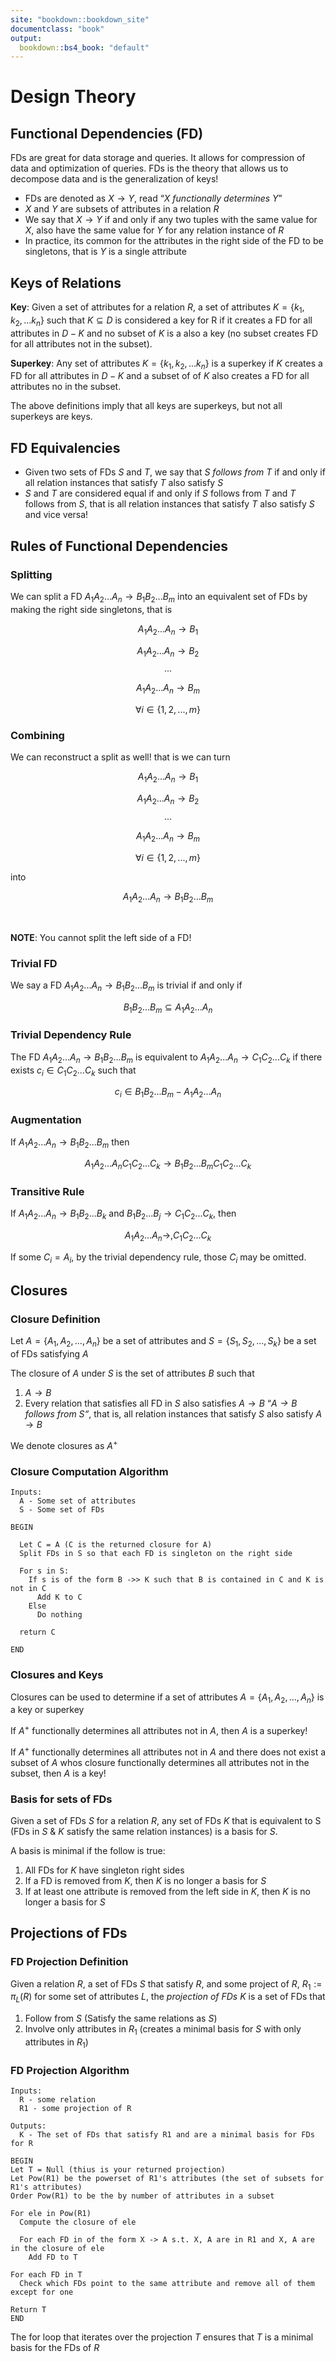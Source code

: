 ```yaml
---
site: "bookdown::bookdown_site"
documentclass: "book"
output:
  bookdown::bs4_book: "default"
---
```


# Design Theory
## Functional Dependencies (FD)
FDs are great for data storage and queries.  It allows for compression of data and optimization of queries.  FDs is the theory that allows us to decompose data and is the generalization of keys!

* FDs are denoted as $X \rightarrow Y$, read "_$X$ functionally determines $Y$_"
* $X$ and $Y$ are subsets of attributes in a relation $R$
* We say that $X\rightarrow Y$ if and only if any two tuples with the same value for $X$, also have the same value for $Y$ for any relation instance of $R$
* In practice, its common for the attributes in the right side of the FD to be singletons, that is $Y$ is a single attribute


## Keys of Relations
__Key__: Given a set of attributes for a relation $R$,  a set of attributes $K = \{ k_{1}, k_{2}, ... k_{n}\}$  such that $K \subseteq D$ is considered a key for R if it creates a FD for all attributes in $D - K$ and no subset of $K$ is a also a key (no subset creates FD for all attributes not in the subset).

__Superkey__:  Any set of attributes $K = \{ k_{1}, k_{2}, ... k_{n}\}$ is a superkey if $K$ creates a FD for all attributes in $D - K$ and a subset of of $K$ also creates a FD for all attributes no in the subset.

The above definitions imply that all keys are superkeys, but not all superkeys are keys.


## FD Equivalencies
* Given two sets of FDs $S$ and $T$, we say that _$S$ follows  from $T$_ if and only if all relation instances that satisfy $T$ also satisfy $S$
* $S$ and $T$ are considered equal if and only if $S$ follows from $T$ and $T$ follows from $S$, that is all relation instances that satisfy $T$ also satisfy $S$ and vice versa!


## Rules of Functional Dependencies
### Splitting
We can split a FD $A_{1} A_{2} ... A_{n} \rightarrow B_{1} B_{2} ... B_{m}$ into an equivalent set of FDs by making the right side singletons, that is 

$$A_{1} A_{2} ... A_{n} \rightarrow B_{1}$$

$$ A_{1} A_{2} ... A_{n} \rightarrow B_{2}$$
$$...$$

$$A_{1} A_{2} ... A_{n} \rightarrow B_{m}$$

$$ \forall i \in \{1, 2, ..., m\}$$


### Combining
We can reconstruct a split as well! that is we can turn

$$A_{1} A_{2} ... A_{n} \rightarrow B_{1}$$

$$ A_{1} A_{2} ... A_{n} \rightarrow B_{2}$$
$$...$$

$$A_{1} A_{2} ... A_{n} \rightarrow B_{m}$$

$$ \forall i \in \{1, 2, ..., m\}$$

into 

$$A_{1} A_{2} ... A_{n} \rightarrow B_{1} B_{2} ... B_{m}$$

\

__NOTE__: You cannot split the left side of a FD!


### Trivial FD
We say a FD $A_{1} A_{2} ... A_{n} \rightarrow B_{1} B_{2} ... B_{m}$ is trivial if and only if 

 $$B_{1} B_{2} ... B_{m} \subseteq A_{1} A_{2} ... A_{n}$$
 
 
### Trivial Dependency Rule
 The FD $A_{1} A_{2} ... A_{n} \rightarrow B_{1} B_{2} ... B_{m}$ is equivalent to $A_{1} A_{2} ... A_{n} \rightarrow C_{1} C_{2} ... C_{k}$ if there exists $c_{i} \in C_{1} C_{2} ... C_{k}$ such that 
 
 $$c_{i} \in  B_{1} B_{2} ... B_{m} - A_{1} A_{2} ... A_{n}$$


### Augmentation
If $A_{1} A_{2} ... A_{n} \rightarrow B_{1} B_{2} ... B_{m}$ then 

$$A_{1} A_{2} ... A_{n} C_{1} C_{2} ... C_{k} \rightarrow B_{1} B_{2} ... B_{m} C_{1} C_{2} ... C_{k}$$



### Transitive Rule
If $A_{1} A_{2} ... A_{n} \rightarrow B_{1} B_{2} ... B_{k}$ and $B_{1} B_{2} ... B_{j} \rightarrow  C_{1} C_{2} ... C_{k}$, then 

$$A_{1} A_{2} ... A_{n} \rightarrow, C_{1} C_{2} ... C_{k}$$

If some $C_{i} = A_{i}$, by the trivial dependency rule, those $C_{i}$ may be omitted.  


## Closures
### Closure Definition
Let $A = \{A_{1}, A_{2}, ..., A_{n} \}$ be a set of attributes and $S = \{S_{1}, S_{2}, ..., S_{k} \}$ be a set of FDs satisfying $A$

The closure of $A$ under $S$ is the set of attributes $B$ such that 

1. $A \rightarrow B$
2.  Every relation that satisfies all FD in $S$ also satisfies $A \rightarrow B$ "_$A \rightarrow B$ follows from $S$"_, that is, all relation instances that satisfy $S$ also satisfy $A \rightarrow B$

We denote closures as $A^{+}$


### Closure Computation Algorithm
```
Inputs:
  A - Some set of attributes
  S - Some set of FDs
  
BEGIN

  Let C = A (C is the returned closure for A)
  Split FDs in S so that each FD is singleton on the right side
  
  For s in S:
    If s is of the form B ->> K such that B is contained in C and K is not in C
      Add K to C
    Else
      Do nothing
  
  return C

END
```

### Closures and Keys
Closures can be used to determine if a set of attributes $A = \{A_{1}, A_{2}, ..., A_{n}\}$ is a key or superkey

If $A^{+}$ functionally determines all attributes not in $A$, then $A$ is a superkey!

If $A^{+}$ functionally determines all attributes not in $A$ and there does not exist a subset of $A$ whos closure functionally determines all attributes not in the subset, then $A$ is a key!


### Basis for sets of FDs
Given a set of FDs $S$ for a relation $R$, any set of FDs $K$ that is equivalent to S (FDs in $S$ & $K$ satisfy the same relation instances) is a basis for $S$.

A basis is minimal if the follow is true:

1. All FDs for $K$ have singleton right sides
2. If a FD is removed from $K$, then $K$ is no longer a basis for $S$
3. If at least one attribute is removed from the left side in $K$, then $K$ is no longer a basis for $S$


## Projections of FDs
### FD Projection Definition
Given a relation $R$, a set of FDs $S$ that satisfy $R$, and some project of $R$, $R_{1} := \pi_{L}(R)$ for some set of attributes $L$, the _projection of FDs $K$_ is a set of FDs that 

1. Follow from $S$ (Satisfy the same relations as $S$)
2. Involve only attributes in $R_{1}$ (creates a minimal basis for $S$ with only attributes in $R_{1}$)


### FD Projection Algorithm
```
Inputs:
  R - some relation
  R1 - some projection of R
  
Outputs:
  K - The set of FDs that satisfy R1 and are a minimal basis for FDs for R
  
BEGIN
Let T = Null (thius is your returned projection)
Let Pow(R1) be the powerset of R1's attributes (the set of subsets for R1's attributes)
Order Pow(R1) to be the by number of attributes in a subset

For ele in Pow(R1)
  Compute the closure of ele
  
  For each FD in of the form X -> A s.t. X, A are in R1 and X, A are in the closure of ele
    Add FD to T

For each FD in T
  Check which FDs point to the same attribute and remove all of them except for one

Return T
END
```

The for loop that iterates over the projection $T$ ensures that $T$ is a minimal basis for the FDs of $R$ 

